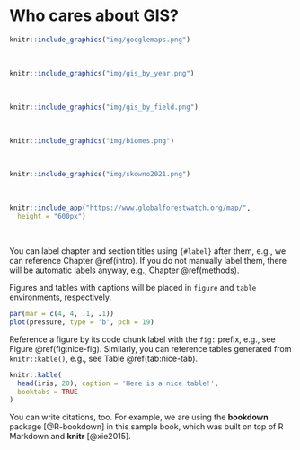 # Who cares about GIS? {#intro}

```r
knitr::include_graphics("img/googlemaps.png")
```

<br>

```r
knitr::include_graphics("img/gis_by_year.png")
```

<br>

```r
knitr::include_graphics("img/gis_by_field.png")
```

<br>

```r
knitr::include_graphics("img/biomes.png")
```

<br>

```r
knitr::include_graphics("img/skowno2021.png")
```

<br>

```r
knitr::include_app("https://www.globalforestwatch.org/map/", 
  height = "600px")
```

<br>

You can label chapter and section titles using `{#label}` after them, e.g., we can reference Chapter \@ref(intro). If you do not manually label them, there will be automatic labels anyway, e.g., Chapter \@ref(methods).

Figures and tables with captions will be placed in `figure` and `table` environments, respectively.

```r
par(mar = c(4, 4, .1, .1))
plot(pressure, type = 'b', pch = 19)
```

Reference a figure by its code chunk label with the `fig:` prefix, e.g., see Figure \@ref(fig:nice-fig). Similarly, you can reference tables generated from `knitr::kable()`, e.g., see Table \@ref(tab:nice-tab).

```r
knitr::kable(
  head(iris, 20), caption = 'Here is a nice table!',
  booktabs = TRUE
)
```

You can write citations, too. For example, we are using the **bookdown** package [@R-bookdown] in this sample book, which was built on top of R Markdown and **knitr** [@xie2015].
